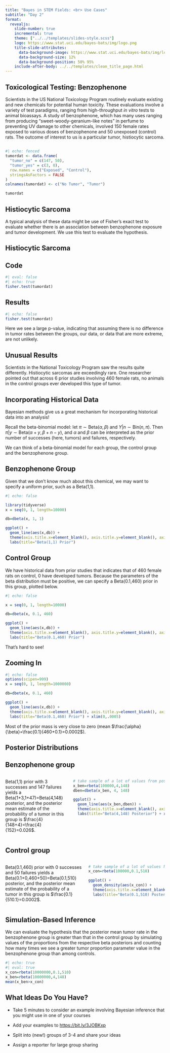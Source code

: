 ```yaml
---
title: "Bayes in STEM Fields: <br> Use Cases"
subtitle: "Day 2"
format: 
  revealjs:
    slide-number: true
    incremental: true
    theme: ["../../templates/slides-style.scss"]
    logo: https://www.stat.uci.edu/bayes-bats/img/logo.png
    title-slide-attributes: 
      data-background-image: https://www.stat.uci.edu/bayes-bats/img/logo.png
      data-background-size: 12%
      data-background-position: 50% 95%
    include-after-body: ../../templates/clean_title_page.html
---
```


## Toxicological Testing: Benzophenone

Scientists in the US National Toxicology Program routinely evaluate existing and new chemicals for potential human toxicity. These evaluations involve a variety of test paradigms, ranging from high-throughput *in vitro* tests to animal bioassays. A study of benzophenone, which has many uses ranging from producing "sweet-woody-geranium-like notes" in perfume to preventing UV damage to other chemicals, involved 150 female rates exposed to various doses of benzophenone and 50 unexposed (control) rats. The outcome of interest to us is a particular tumor, histiocytic sarcoma.

## 

```r
#| echo: fenced
tumordat <- data.frame(
  "tumor_no" = c(147, 50),
  "tumor_yes" = c(3, 0),
  row.names = c("Exposed", "Control"),
  stringsAsFactors = FALSE
)
colnames(tumordat) <- c("No Tumor", "Tumor")

tumordat

```

## Histiocytic Sarcoma

A typical analysis of these data might be use of Fisher's exact test to evaluate whether there is an association between benzophenone exposure and tumor development. We use this test to evaluate the hypothesis.

## Histiocytic Sarcoma

::: panel-tabset
## Code

```r
#| eval: false
#| echo: true
fisher.test(tumordat)
```

## Results

```r
#| echo: false
fisher.test(tumordat)
```

Here we see a large p-value, indicating that assuming there is no difference in tumor rates between the groups, our data, or data that are more extreme, are not unlikely.
:::

## Unusual Results

Scientists in the National Toxicology Program saw the results quite differently. Histiocytic sarcomas are exceedingly rare. One researcher pointed out that across 6 prior studies involving 460 female rats, no animals in the control groups ever developed this type of tumor.

## Incorporating Historical Data

Bayesian methods give us a great mechanism for incorporating historical data into an analysis!

Recall the beta-binomial model: let $\pi \sim \text{Beta}(\alpha, \beta)$ and $Y|n \sim \text{Bin}(n,\pi)$. Then $\pi|y \sim \text{Beta}(\alpha +y, \beta+n-y)$, and $\alpha$ and $\beta$ can be interpreted as the prior number of successes (here, tumors) and failures, respectively.

We can think of a beta-binomial model for each group, the control group and the benzophenone group.

## Benzophenone Group

Given that we don't know much about this chemical, we may want to specify a uniform prior, such as a Beta(1,1).

```r
#| echo: false

library(tidyverse)
x = seq(0, 1, length=10000)

db=dbeta(x, 1, 1)

ggplot() + 
  geom_line(aes(x,db)) + 
  theme(axis.title.x=element_blank(), axis.title.y=element_blank(), axis.ticks.y=element_blank(),axis.text.y=element_blank()) + 
  labs(title="Beta(1,1) Prior")
```

## Control Group

We have historical data from prior studies that indicates that of 460 female rats on control, 0 have developed tumors. Because the parameters of the beta distribution must be positive, we can specify a Beta(0.1,460) prior in this group, plotted below.

```r
#| echo: false

x = seq(0, 1, length=10000)

db=dbeta(x, 0.1, 460)

ggplot() + 
  geom_line(aes(x,db)) + 
  theme(axis.title.x=element_blank(), axis.title.y=element_blank(), axis.ticks.y=element_blank(),axis.text.y=element_blank()) + 
  labs(title="Beta(0.1,460) Prior")
```

That's hard to see!

## Zooming In

```r
#| echo: false
options(scipen=999)
x = seq(0, 1, length=1000000)

db=dbeta(x, 0.1, 460)

ggplot() + 
  geom_line(aes(x,db)) + 
  theme(axis.title.x=element_blank(), axis.title.y=element_blank(), axis.ticks.y=element_blank(),axis.text.y=element_blank()) + 
  labs(title="Beta(0.1,460) Prior") + xlim(0,.0005)
```

Most of the prior mass is very close to zero (mean $\frac{\alpha}{\beta}=\frac{0.1}{460+0.1}=0.0002$).

## Posterior Distributions

::: panel-tabset
## Benzophenone group

::: columns

::: {.column width="40%"}
Beta(1,1) prior with 3 successes and 147 failures yields a Beta(1+3,1+47)=Beta(4,148) posterior, and the posterior mean estimate of the probability of a tumor in this group is $\frac{4}{148+4}=\frac{4}{152}=0.026$.
:::

::: {.column width="60%"}
```r
# take sample of a lot of values from posterior and plot them
x_ben=rbeta(100000,4,148)
dben=dbeta(x_ben, 4, 148)

ggplot() + 
  geom_line(aes(x_ben,dben)) + 
  theme(axis.title.x=element_blank(), axis.title.y=element_blank(), axis.ticks.y=element_blank(),axis.text.y=element_blank()) + 
  labs(title="Beta(4,148) Posterior") + xlim(0,.1)

```
:::
:::


## Control group

::: columns

::: {.column width="50%"}
Beta(0.1,460) prior with 0 successes and 50 failures yields a Beta(0.1+0,460+50)=Beta(0.1,510) posterior, and the posterior mean estimate of the probability of a tumor in this group is $\frac{0.1}{510.1}=0.0002$.
:::

::: {.column width="50%"}
```r
# take sample of a lot of values from posterior and plot them
x_con=rbeta(100000,0.1,510)

ggplot() + 
  geom_density(aes(x_con)) + 
  theme(axis.title.x=element_blank(), axis.title.y=element_blank(), axis.ticks.y=element_blank(),axis.text.y=element_blank()) + 
  labs(title="Beta(0.1,510) Posterior") + xlim(0,.0005)

```
:::
:::

:::

## Simulation-Based Inference

We can evaluate the hypothesis that the posterior mean tumor rate in the benzophenone group is greater than that in the control group by simulating values of the proportions from the respective beta posteriors and counting how many times we see a greater tumor proportion parameter value in the benzophenone group than among controls.

```r
#| echo: true
#| eval: true
x_con=rbeta(10000000,0.1,510)
x_ben=rbeta(10000000,4,148)
mean(x_ben>x_con)
```

## What Ideas Do You Have?

-   Take 5 minutes to consider an example involving Bayesian inference that you might use in one of your courses

-   Add your examples to [https://bit.ly/3JOBKxp](https://bit.ly/3JOBKxp)

-   Split into (new!) groups of 3-4 and share your ideas

-   Assign a reporter for large group sharing